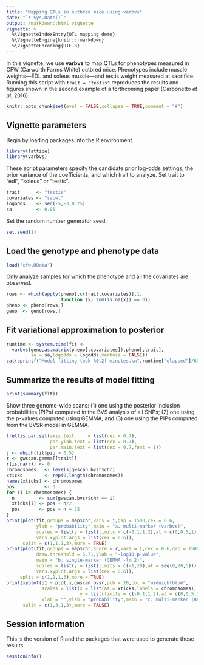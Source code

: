 ```yaml
---
title: "Mapping QTLs in outbred mice using varbvs"
date: "`r Sys.Date()`"
output: rmarkdown::html_vignette
vignette: >
  %\VignetteIndexEntry{QTL mapping demo}
  %\VignetteEngine{knitr::rmarkdown}
  %\VignetteEncoding{UTF-8}
---
```


In this vignette, we use **varbvs** to map QTLs for phenotypes
measured in CFW (Carworth Farms White) outbred mice. Phenotypes
include muscle weights---EDL and soleus muscle---and testis weight
measured at sacrifice. Running this script with `trait = "testis"`
reproduces the results and figures shown in the second example of a
forthcoming paper (Carbonetto *et al*, 2016).

```r
knitr::opts_chunk$set(eval = FALSE,collapse = TRUE,comment = "#")
```

## Vignette parameters

Begin by loading packages into the R environment.

```r
library(lattice)
library(varbvs)
```

These script parameters specify the candidate prior log-odds
settings, the prior variance of the coefficients, and which trait to
analyze. Set trait to "edl", "soleus" or "testis".

```r
trait      <- "testis"
covariates <- "sacwt"
logodds    <- seq(-5,-3,0.25)
sa         <- 0.05
```

Set the random number generator seed.

```r
set.seed(1)
```

## Load the genotype and phenotype data

```r
load("cfw.RData")
```

Only analyze samples for which the phenotype and all the covariates
are observed.

```r
rows <- which(apply(pheno[,c(trait,covariates)],1,
                    function (x) sum(is.na(x)) == 0))
pheno <- pheno[rows,]
geno  <- geno[rows,]
```

## Fit variational approximation to posterior

```r
runtime <- system.time(fit <-
  varbvs(geno,as.matrix(pheno[,covariates]),pheno[,trait],
         sa = sa,logodds = logodds,verbose = FALSE))
cat(sprintf("Model fitting took %0.2f minutes.\n",runtime["elapsed"]/60))
```

## Summarize the results of model fitting

```r
print(summary(fit))
```

Show three genome-wide scans: (1) one using the posterior inclusion
probabilities (PIPs) computed in the BVS analysis of all SNPs; (2)
one using the p-values computed using GEMMA; and (3) one using the
PIPs computed from the BVSR model in GEMMA.

```r
trellis.par.set(axis.text     = list(cex = 0.7),
                par.ylab.text = list(cex = 0.7),
                par.main.text = list(cex = 0.7,font = 1))
j <- which(fit$pip > 0.5)
r <- gwscan.gemma[[trait]]
r[is.na(r)] <- 0
chromosomes   <- levels(gwscan.bvsr$chr)
xticks        <- rep(0,length(chromosomes))
names(xticks) <- chromosomes
pos           <- 0
for (i in chromosomes) {
  n         <- sum(gwscan.bvsr$chr == i)
  xticks[i] <- pos + n/2
  pos       <- pos + n + 25
}
print(plot(fit,groups = map$chr,vars = j,gap = 1500,cex = 0.6,
           ylab = "probability",main = "a. multi-marker (varbvs)",
           scales = list(y = list(limits = c(-0.1,1.2),at = c(0,0.5,1))),
           vars.xyplot.args = list(cex = 0.6)),
      split = c(1,1,1,3),more = TRUE)
print(plot(fit,groups = map$chr,score = r,vars = j,cex = 0.6,gap = 1500,
           draw.threshold = 5.71,ylab = "-log10 p-value",
           main = "b. single-marker (GEMMA -lm 2)",
           scales = list(y = list(limits = c(-1,20),at = seq(0,20,5))),
           vars.xyplot.args = list(cex = 0.6)),
     split = c(1,2,1,3),more = TRUE)
print(xyplot(p1 ~ plot.x,gwscan.bvsr,pch = 20,col = "midnightblue",
             scales = list(x = list(at = xticks,labels = chromosomes),
                           y = list(limits = c(-0.1,1.2),at = c(0,0.5,1))),
             xlab = "",ylab = "probability",main = "c. multi-marker (BVSR)"),
      split = c(1,3,1,3),more = FALSE)
```

## Session information

This is the version of R and the packages that were used to generate
these results.

```r
sessionInfo()
```

